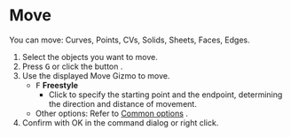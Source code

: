 
# Move

<Reference shortcut="G" command="Move" button="Left of Command Bar" />

You can move: Curves, Points, CVs, Solids, Sheets, Faces, Edges.

1. Select the objects you want to move.
2. Press <kbd>G</kbd> or click the button <ButtonIcon type="button-" />.
3. Use the displayed Move Gizmo to move.
   - <kbd>F</kbd> **Freestyle**
      - Click to specify the starting point and the endpoint, determining the direction and distance of movement.
   - Other options: Refer to [Common options](common-options) .
4. Confirm with OK in the command dialog or right click.
